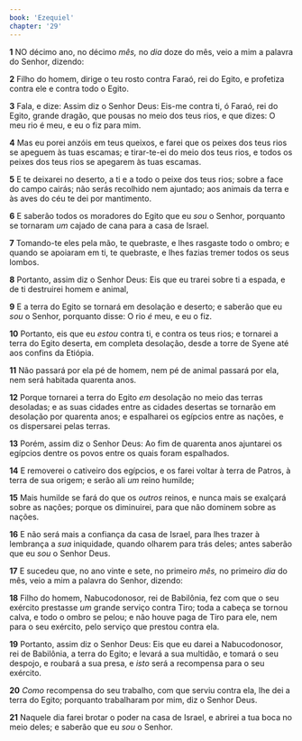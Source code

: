 ```yaml
---
book: 'Ezequiel'
chapter: '29'
---
```


**1** NO décimo ano, no décimo _mês,_ no _dia_ doze do mês, veio a mim a palavra do Senhor, dizendo:

**2** Filho do homem, dirige o teu rosto contra Faraó, rei do Egito, e profetiza contra ele e contra todo o Egito.

**3** Fala, e dize: Assim diz o Senhor Deus: Eis-me contra ti, ó Faraó, rei do Egito, grande dragão, que pousas no meio dos teus rios, e que dizes: O meu rio é meu, e eu o fiz para mim.

**4** Mas eu porei anzóis em teus queixos, e farei que os peixes dos teus rios se apeguem às tuas escamas; e tirar-te-ei do meio dos teus rios, e todos os peixes dos teus rios se apegarem às tuas escamas.

**5** E te deixarei no deserto, a ti e a todo o peixe dos teus rios; sobre a face do campo cairás; não serás recolhido nem ajuntado; aos animais da terra e às aves do céu te dei por mantimento.

**6** E saberão todos os moradores do Egito que eu _sou_ o Senhor, porquanto se tornaram _um_ cajado de cana para a casa de Israel.

**7** Tomando-te eles pela mão, te quebraste, e lhes rasgaste todo o ombro; e quando se apoiaram em ti, te quebraste, e lhes fazias tremer todos os seus lombos.

**8** Portanto, assim diz o Senhor Deus: Eis que eu trarei sobre ti a espada, e de ti destruirei homem e animal,

**9** E a terra do Egito se tornará em desolação e deserto; e saberão que eu _sou_ o Senhor, porquanto disse: O rio _é_ meu, e eu o fiz.

**10** Portanto, eis que eu _estou_ contra ti, e contra os teus rios; e tornarei a terra do Egito deserta, em completa desolação, desde a torre de Syene até aos confins da Etiópia.

**11** Não passará por ela pé de homem, nem pé de animal passará por ela, nem será habitada quarenta anos.

**12** Porque tornarei a terra do Egito _em_ desolação no meio das terras desoladas; e as suas cidades entre as cidades desertas se tornarão em desolação por quarenta anos; e espalharei os egípcios entre as nações, e os dispersarei pelas terras.

**13** Porém, assim diz o Senhor Deus: Ao fim de quarenta anos ajuntarei os egípcios dentre os povos entre os quais foram espalhados.

**14** E removerei o cativeiro dos egípcios, e os farei voltar à terra de Patros, à terra de sua origem; e serão ali _um_ reino humilde;

**15** Mais humilde se fará do que os _outros_ reinos, e nunca mais se exalçará sobre as nações; porque os diminuirei, para que não dominem sobre as nações.

**16** E não será mais a confiança da casa de Israel, para lhes trazer à lembrança a _sua_ iniquidade, quando olharem para trás deles; antes saberão que eu _sou_ o Senhor Deus.

**17** E sucedeu que, no ano vinte e sete, no primeiro _mês,_ no primeiro _dia_ do mês, veio a mim a palavra do Senhor, dizendo:

**18** Filho do homem, Nabucodonosor, rei de Babilônia, fez com que o seu exército prestasse _um_ grande serviço contra Tiro; toda a cabeça se tornou calva, e todo o ombro se pelou; e não houve paga de Tiro para ele, nem para o seu exército, pelo serviço que prestou contra ela.

**19** Portanto, assim diz o Senhor Deus: Eis que eu darei a Nabucodonosor, rei de Babilônia, a terra do Egito; e levará a sua multidão, e tomará o seu despojo, e roubará a sua presa, e _isto_ será a recompensa para o seu exército.

**20** _Como_ recompensa do seu trabalho, com que serviu contra ela, lhe dei a terra do Egito; porquanto trabalharam por mim, diz o Senhor Deus.

**21** Naquele dia farei brotar o poder na casa de Israel, e abrirei a tua boca no meio deles; e saberão que eu _sou_ o Senhor.
